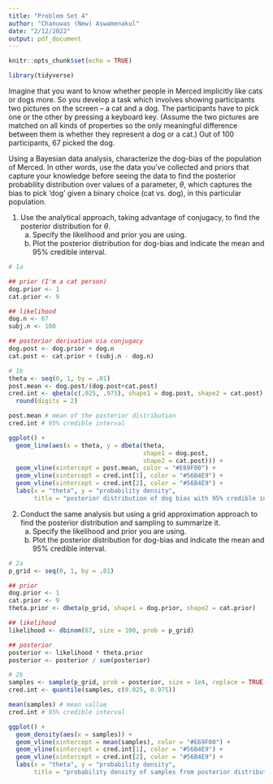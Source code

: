 ```yaml
---
title: "Problem Set 4"
author: "Chanuwas (New) Aswamenakul"
date: "2/12/2022"
output: pdf_document
---
```


```r
knitr::opts_chunk$set(echo = TRUE)

library(tidyverse)
```

Imagine that you want to know whether people in Merced implicitly like cats or dogs more. So you develop a task which involves showing participants two pictures on the screen – a cat and a dog. The participants have to pick one or the other by pressing a keyboard key. (Assume the two pictures are matched on all kinds of properties so the only meaningful difference between them is whether they represent a dog or a cat.) Out of 100 participants, 67 picked the dog. 

Using a Bayesian data analysis, characterize the dog-bias of the population of Merced. In other words, use the data you’ve collected and priors that capture your knowledge before seeing the data to find the posterior probability distribution over values of a parameter, $\theta$, which captures the bias to pick ‘dog’ given a binary choice (cat vs. dog), in this particular population.

1) Use the analytical approach, taking advantage of conjugacy, to find the posterior distribution for $\theta$.
    a) Specify the likelihood and prior you are using.
    b) Plot the posterior distribution for dog-bias and indicate the mean and 95% credible interval.

```r
# 1a

## prior (I'm a cat person)
dog.prior <- 1
cat.prior <- 9

## likelihood
dog.n <- 67
subj.n <- 100

## posterior derivation via conjugacy
dog.post <- dog.prior + dog.n
cat.post <- cat.prior + (subj.n - dog.n)

# 1b
theta <- seq(0, 1, by = .01)
post.mean <- dog.post/(dog.post+cat.post)
cred.int <- qbeta(c(.025, .975), shape1 = dog.post, shape2 = cat.post) %>%
  round(digits = 2)

post.mean # mean of the posterior distribution
cred.int # 95% credible interval

ggplot() +
  geom_line(aes(x = theta, y = dbeta(theta,
                                     shape1 = dog.post,
                                     shape2 = cat.post))) +
  geom_vline(xintercept = post.mean, color = "#E69F00") +
  geom_vline(xintercept = cred.int[1], color = "#56B4E9") +
  geom_vline(xintercept = cred.int[2], color = "#56B4E9") +
  labs(x = "theta", y = "probability density",
       title = "posterior distribution of dog bias with 95% credible interval")
```

2) Conduct the same analysis but using a grid approximation approach to find the posterior distribution and sampling to summarize it.
    a) Specify the likelihood and prior you are using.
    b) Plot the posterior distribution for dog-bias and indicate the mean and 95% credible interval.

```r
# 2a
p_grid <- seq(0, 1, by = .01)

## prior
dog.prior <- 1
cat.prior <- 9
theta.prior <- dbeta(p_grid, shape1 = dog.prior, shape2 = cat.prior)

## likelihood
likelihood <- dbinom(67, size = 100, prob = p_grid)

## posterior
posterior <- likelihood * theta.prior
posterior <- posterior / sum(posterior)

# 2b
samples <- sample(p_grid, prob = posterior, size = 1e4, replace = TRUE)
cred.int <- quantile(samples, c(0.025, 0.975))

mean(samples) # mean vallue
cred.int # 95% credible interval

ggplot() +
  geom_density(aes(x = samples)) +
  geom_vline(xintercept = mean(samples), color = "#E69F00") +
  geom_vline(xintercept = cred.int[1], color = "#56B4E9") +
  geom_vline(xintercept = cred.int[2], color = "#56B4E9") +
  labs(x = "theta", y = "probability density",
       title = "probability density of samples from posterior distribution with 95% credible interval")
```

